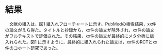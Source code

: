 # 結果 {.numbered}

　文献の組入は，図1 組入れフローチャートに示す。PubMedの検索結果，xx件の論文がえら得た。タイトルと抄録から，xx件の論文が除外され，xx件の論文がフルテキストで評価された。その結果，xx件の論文が最終的にメタ分析に組入れられた。図1 に示すように，最終的に組入れられた論文は，xx件のRCTとxx件のコホート研究であった。